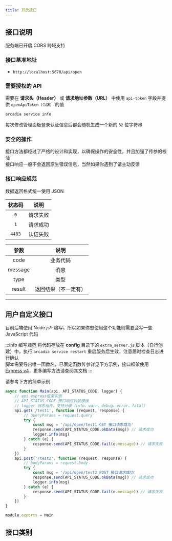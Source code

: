 ```yaml
---
title: 开放接口
---
```


## 接口说明

服务端已开启 CORS 跨域支持

### 接口基准地址

- `http://localhost:5678/api/open`

### 需要授权的 API

需要在 **请求头（Header）** 或 **请求地址参数（URL）** 中使用 `api-token` 字段并提供 `openApiToken（令牌）` 的值

```bash title="获取令牌的方法"
arcadia service info
```
每次修改管理面板登录认证信息后都会随机生成一个新的 `32` 位字符串

### 安全的操作

接口方法都经过了严格的设计和实现，以确保操作的安全性，并且加强了传参的校验  
接口响应一般不会返回原生错误信息，当然如果你遇到了请主动反馈

### 接口响应规范

数据返回格式统一使用 JSON

| 状态码 |   说明   |
| :---: | :-----: |
|  `0`  |  请求失败 |
|  `1`  |  请求成功 |
| `4403` |  认证失败 |

| 参数 | 说明 |
| :----: | :-----: |
|  code  | 业务代码 |
|  message | 消息 |
|  type | 类型 |
|  result | 返回结果（不一定有） |

***

## 用户自定义接口

目前后端使用 Node.js® 编写，所以如果你想使用这个功能则需要会写一些 JavaScript 代码

:::info 编写规范
将代码存放在 **config** 目录下的 `extra_server.js` 脚本（自行创建）中，执行 `arcadia service restart` 重启服务后生效，注意届时检查日志进行确认  
脚本需要导出唯一函数名，已固定函数传参详见下方示例，接口框架使用 [Express v4](https://www.expressjs.com.cn)，更多编写方法请查阅其文档
:::

请参考下方的简单示例

```jsx language=javascript title="extra_server.js" showLineNumbers
async function Main(api, API_STATUS_CODE, logger) {
    // api express框架实例
    // API_STATUS_CODE 接口响应封装模板
    // logger 日志组件，支持分级（info、warn、debug、error、fatal）
    api.get('/test1', function (request, response) {
        // queryParams = request.query
        try {
            const msg = '/api/open/test1 GET 接口请求成功'
            response.send(API_STATUS_CODE.okData(msg)) // 请求成功
            logger.info(msg)
        } catch (e) {
            response.send(API_STATUS_CODE.fail(e.message)) // 请求失败
        }
    })
    api.post('/test2', function (request, response) {
        // bodyParams = request.body
        try {
            const msg = '/api/open/test2 POST 接口请求成功'
            response.send(API_STATUS_CODE.okData(msg)) // 请求成功
            logger.info(msg)
        } catch (e) {
            response.send(API_STATUS_CODE.fail(e.message)) // 请求失败
        }
    })
}

module.exports = Main
```

## 接口类别


<DocCardList />
